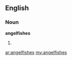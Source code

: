 ==English==

===Noun===
'''angelfishes'''

# {{plural of|angelfish}}

[[ar:angelfishes]]
[[my:angelfishes]]